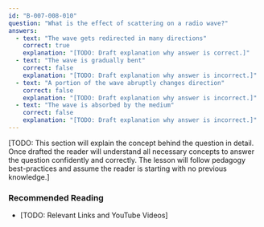 ```yaml
---
id: "B-007-008-010"
question: "What is the effect of scattering on a radio wave?"
answers:
  - text: "The wave gets redirected in many directions"
    correct: true
    explanation: "[TODO: Draft explanation why answer is correct.]"
  - text: "The wave is gradually bent"
    correct: false
    explanation: "[TODO: Draft explanation why answer is incorrect.]"
  - text: "A portion of the wave abruptly changes direction"
    correct: false
    explanation: "[TODO: Draft explanation why answer is incorrect.]"
  - text: "The wave is absorbed by the medium"
    correct: false
    explanation: "[TODO: Draft explanation why answer is incorrect.]"
---
```


[TODO: This section will explain the concept behind the question in detail. Once drafted the reader will understand all necessary concepts to answer the question confidently and correctly. The lesson will follow pedagogy best-practices and assume the reader is starting with no previous knowledge.]

### Recommended Reading

- [TODO: Relevant Links and YouTube Videos]
